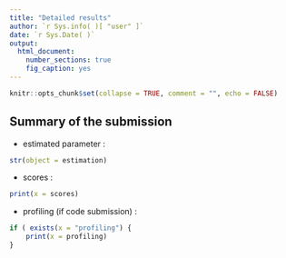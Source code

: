 ```yaml
---
title: "Detailed results"
author: `r Sys.info( )[ "user" ]`
date: `r Sys.Date( )`
output:
  html_document:
    number_sections: true
    fig_caption: yes
---
```


```r
knitr::opts_chunk$set(collapse = TRUE, comment = "", echo = FALSE)
```

## Summary of the submission

- estimated parameter :
```r
str(object = estimation)
```

- scores :
```r
print(x = scores)
```

- profiling (if code submission) :
```r
if ( exists(x = "profiling") {
    print(x = profiling)
}
```
